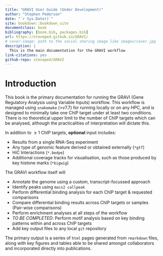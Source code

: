 ```yaml
--- 
title: "GRAVI User Guide (Under Development)"
author: "Stephen Pederson"
date: "`r Sys.Date()`"
site: bookdown::bookdown_site
documentclass: book
bibliography: [book.bib, packages.bib]
url: https://steveped.github.io/GRAVI/
# cover-image: path to the social sharing image like images/cover.jpg
description: |
  This is the main documentation for the GRAVI workflow
link-citations: yes
github-repo: steveped/GRAVI
---
```


# Introduction

This book is the primary documentation for running the GRAVI (Gene Regulatory Analysis using Variable Inputs) workflow.
This workflow is managed using `snakemake` (>v7.7) for running locally or on any HPC, and is designed to minimally take one ChIP target under at least two conditions.
There is no theoretical upper limit to the number of ChIP targets which can be analysed, although the practicalities of interpretation will dictate this.


In addition to $\geq 1$ ChIP targets, **optional** input includes:

- Results from a single RNA-Seq experiment
- Any type of genomic feature derived or obtained externally (`*gtf`)
- HiC Interactions (`*.bedpe`)
- Additional coverage tracks for visualisation, such as those produced by key histone marks (`*bigwig`)

The GRAVI workflow itself will

- Annotate the genome using a custom, transcript-focussed approach
- Identify peaks using `macs2 callpeak`
- Perform differential binding analysis for each ChIP target & requested comparisons
- Compare differential binding results across ChIP targets or samples (Pair-wise comparisons)
- Perform enrichment analyses at all steps of the workflow
- *TO BE COMPLETED*: Perform motif analysis based on key binding patterns within and across ChIP targets
- Add key output files to any local `git` repository

The primary output is a series of `html` pages generated from `rmarkdown` files, along with key figures and tables able to be shared amongst collaborators and incorporated directly into publications.

